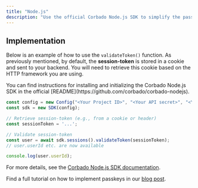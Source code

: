```yaml
---
title: "Node.js"
description: "Use the official Corbado Node.js SDK to simplify the passkey and session management integration in your Node.js applications."
---
```



<SessionTokenIntro />

<SessionTokenValidation />

## Implementation


Below is an example of how to use the `validateToken()` function. As previously mentioned, by default, the **session-token** is stored in a cookie and sent to your backend. You will need to retrieve this cookie based on the HTTP framework you are using.

<Info>
  You can find instructions for installing and initializing the Corbado Node.js SDK in the official [README](https://github.com/corbado/corbado-nodejs).
</Info>

```js
const config = new Config("<Your Project ID>", "<Your API secret>", "<Your Frontend API URL>", "<Your Backend API URL>");
const sdk = new SDK(config);

// Retrieve session-token (e.g., from a cookie or header)
const sessionToken = '...';

// Validate session-token
const user = await sdk.sessions().validateToken(sessionToken);
// user.userId etc. are now available

console.log(user.userId);
```
<SessionTokenWhyImportant />

For more details, see the [Corbado Node.js SDK documentation](https://github.com/corbado/corbado-nodejs).

Find a full tutorial on how to implement passkeys in our [blog post](https://www.corbado.com/blog/nodejs-passkeys).

